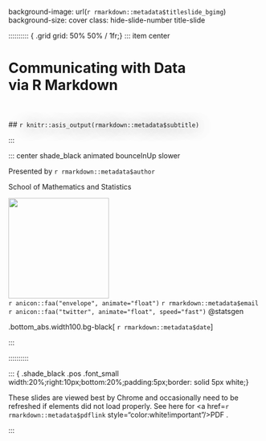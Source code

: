 
background-image: url(`r rmarkdown::metadata$titleslide_bgimg`)
background-size: cover
class: hide-slide-number title-slide


:::::::::: { .grid grid: 50% 50% / 1fr;} 
::: item center

# <span style="text-shadow: 2px 2px 30px white;">Communicating with Data <br> via R Markdown</span>

<br><br>
## <span style="color:`r rmarkdown::metadata$color_theme`;text-shadow: 2px 2px 30px black;">`r knitr::asis_output(rmarkdown::metadata$subtitle)`</span>

:::

::: center shade_black animated bounceInUp slower

Presented by `r rmarkdown::metadata$author`

School of Mathematics and Statistics

<img src="assets/USydLogo-white.svg" style="width:200px"><br>
`r anicon::faa("envelope", animate="float")`  `r rmarkdown::metadata$email`
`r anicon::faa("twitter", animate="float", speed="fast")`  @statsgen

.bottom_abs.width100.bg-black[
`r rmarkdown::metadata$date`
]


:::

:::::::::: 


::: { .shade_black .pos .font_small width:20%;right:10px;bottom:20%;padding:5px;border: solid 5px white;}

<i class="fas fa-exclamation-circle"></i> These slides are viewed best by Chrome and occasionally need to be refreshed if elements did not load properly. See here for <a href=`r rmarkdown::metadata$pdflink` style="color:white!important"/>PDF <i class="fas fa-file-pdf"></i></a>. 

:::


